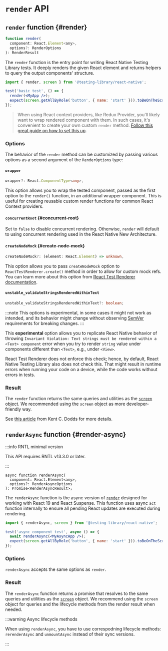 # `render` API

## `render` function {#render}

```jsx
function render(
  component: React.Element<any>,
  options?: RenderOptions
): RenderResult
```

The `render` function is the entry point for writing React Native Testing Library tests. It deeply renders the given React element and returns helpers to query the output components' structure.

```jsx
import { render, screen } from '@testing-library/react-native';

test('basic test', () => {
  render(<MyApp />);
  expect(screen.getAllByRole('button', { name: 'start' })).toBeOnTheScreen();
});
```

> When using React context providers, like Redux Provider, you'll likely want to wrap rendered component with them. In such cases, it's convenient to create your own custom `render` method. [Follow this great guide on how to set this up](https://testing-library.com/docs/react-testing-library/setup#custom-render).

### Options

The behavior of the `render` method can be customized by passing various options as a second argument of the `RenderOptions` type:

#### `wrapper`

```ts
wrapper?: React.ComponentType<any>,
```

This option allows you to wrap the tested component, passed as the first option to the `render()` function, in an additional wrapper component. This is useful for creating reusable custom render functions for common React Context providers.

#### `concurrentRoot` {#concurrent-root}

Set to `false` to disable concurrent rendering.
Otherwise, `render` will default to using concurrent rendering used in the React Native New Architecture.

#### `createNodeMock` {#create-node-mock}

```ts
createNodeMock?: (element: React.Element) => unknown,
```

This option allows you to pass `createNodeMock` option to `ReactTestRenderer.create()` method in order to allow for custom mock refs. You can learn more about this option from [React Test Renderer documentation](https://reactjs.org/docs/test-renderer.html#ideas).

#### `unstable_validateStringsRenderedWithinText`

```ts
unstable_validateStringsRenderedWithinText?: boolean;
```

:::note
This options is experimental, in some cases it might not work as intended, and its behavior might change without observing [SemVer](https://semver.org/) requirements for breaking changes.
:::

This **experimental** option allows you to replicate React Native behavior of throwing `Invariant Violation: Text strings must be rendered within a <Text> component` error when you try to render `string` value under components different than `<Text>`, e.g., under `<View>`.

React Test Renderer does not enforce this check; hence, by default, React Native Testing Library also does not check this. That might result in runtime errors when running your code on a device, while the code works without errors in tests.

### Result

The `render` function returns the same queries and utilities as the [`screen`](docs/api/screen) object. We recommended using the `screen` object as more developer-friendly way.

See [this article](https://kentcdodds.com/blog/common-mistakes-with-react-testing-library#not-using-screen) from Kent C. Dodds for more details.

## `renderAsync` function {#render-async}

:::info RNTL minimal version

This API requires RNTL v13.3.0 or later.

:::

```tsx
async function renderAsync(
  component: React.Element<any>,
  options?: RenderAsyncOptions
): Promise<RenderAsyncResult>;
```

The `renderAsync` function is the async version of [`render`](#render) designed for working with React 19 and React Suspense. This function uses async `act` function internally to ensure all pending React updates are executed during rendering.

```jsx
import { renderAsync, screen } from '@testing-library/react-native';

test('async component test', async () => {
  await renderAsync(<MyAsyncApp />);
  expect(screen.getAllByRole('button', { name: 'start' })).toBeOnTheScreen();
});
```

### Options

`renderAsync` accepts the same options as `render`.

### Result

The `renderAsync` function returns a promise that resolves to the same queries and utilities as the [`screen`](docs/api/screen) object. We recommend using the `screen` object for queries and the lifecycle methods from the render result when needed.

:::warning Async lifecycle methods

When using `renderAsync`, you have to use correspodning lifecycle methods: `rerenderAsync` and `unmountAsync` instead of their sync versions.

:::
